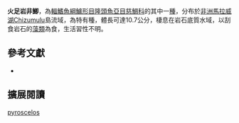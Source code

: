 {{Speciesbox
| name = 火足岩非鯽
| status = NE
| status_system = IUCN3.1
| image = 
| image_width = 260px
| image_caption = 
| genus = Petrotilapia
| species = pyroscelos
| authority = Lundeba, Stauffer & Konings, 2011
| synonyms = 
}}
'''火足岩非鯽'''，為[[輻鰭魚綱|輻鰭魚綱]][[鱸形目|鱸形目]][[隆頭魚亞目|隆頭魚亞目]][[慈鯛科|慈鯛科]]的其中一[[種|種]]，分布於[[非洲|非洲]][[馬拉威湖|馬拉威湖]]Chizumulu島流域，為特有種，體長可達10.7公分，棲息在岩石底質水域，以刮食岩石的[[藻類|藻類]]為食，生活習性不明。

== 參考文獻 ==
*{{FishBase_species|genus=Petrotilapia|species=pyroscelos|year=2013|month=4}}

== 擴展閱讀 ==
{{refbegin}}
{{wikispecies-inline|Petrotilapia pyroscelos|火足岩非鯽}}
{{refend}}
{{Taxonbar|from=Q5703171}}

[[Category:岩非鯽屬|pyroscelos]]


{{鱸形目小作品}}